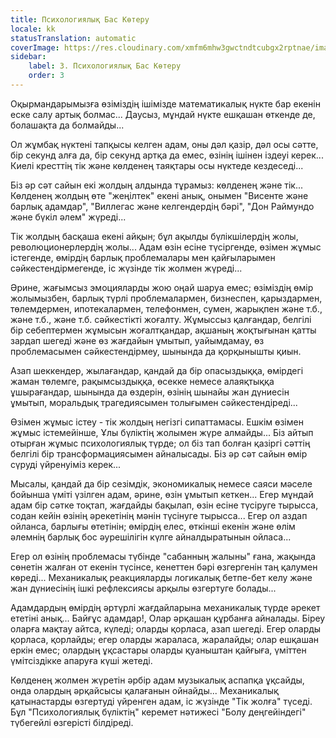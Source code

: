 ```yaml
---
title: Психологиялық Бас Көтеру
locale: kk
statusTranslation: automatic
coverImage: https://res.cloudinary.com/xmfm6mhw3gwctndtcubgx2rptnae/image/upload/v1740468922/small_cover_tratado_de_psicologia_revolucionaria_a4c0dca4e0.webp
sidebar:
    label: 3. Психологиялық Бас Көтеру
    order: 3
---
```

Оқырмандарымызға өзіміздің ішімізде математикалық нүкте бар екенін еске салу артық болмас... Даусыз, мұндай нүкте ешқашан өткенде де, болашақта да болмайды...

Ол жұмбақ нүктені тапқысы келген адам, оны дәл қазір, дәл осы сәтте, бір секунд алға да, бір секунд артқа да емес, өзінің ішінен іздеуі керек... Киелі кресттің тік және көлденең таяқтары осы нүктеде кездеседі...

Біз әр сәт сайын екі жолдың алдында тұрамыз: көлденең және тік... Көлденең жолдың өте "жеңілтек" екені анық, онымен "Висенте және барлық адамдар", "Виллегас және келгендердің бәрі", "Дон Раймундо және бүкіл әлем" жүреді...

Тік жолдың басқаша екені айқын; бұл ақылды бүлікшілердің жолы, революционерлердің жолы... Адам өзін есіне түсіргенде, өзімен жұмыс істегенде, өмірдің барлық проблемалары мен қайғыларымен сәйкестендірмегенде, іс жүзінде тік жолмен жүреді...

Әрине, жағымсыз эмоцияларды жою оңай шаруа емес; өзіміздің өмір жолымызбен, барлық түрлі проблемалармен, бизнеспен, қарыздармен, төлемдермен, ипотекалармен, телефонмен, сумен, жарықпен және т.б., және т.б., және т.б. сәйкестікті жоғалту. Жұмыссыз қалғандар, белгілі бір себептермен жұмысын жоғалтқандар, ақшаның жоқтығынан қатты зардап шегеді және өз жағдайын ұмытып, уайымдамау, өз проблемасымен сәйкестендірмеу, шынында да қорқынышты қиын.

Азап шеккендер, жылағандар, қандай да бір опасыздыққа, өмірдегі жаман төлемге, рақымсыздыққа, өсекке немесе алаяқтыққа ұшырағандар, шынында да өздерін, өзінің шынайы жан дүниесін ұмытып, моральдық трагедиясымен толығымен сәйкестендіреді...

Өзімен жұмыс істеу - тік жолдың негізгі сипаттамасы. Ешкім өзімен жұмыс істемейінше, Ұлы бүліктің жолымен жүре алмайды... Біз айтып отырған жұмыс психологиялық түрде; ол біз тап болған қазіргі сәттің белгілі бір трансформациясымен айналысады. Біз әр сәт сайын өмір сүруді үйренуіміз керек...

Мысалы, қандай да бір сезімдік, экономикалық немесе саяси мәселе бойынша үміті үзілген адам, әрине, өзін ұмытып кеткен... Егер мұндай адам бір сәтке тоқтап, жағдайды бақылап, өзін есіне түсіруге тырысса, содан кейін өзінің әрекетінің мәнін түсінуге тырысса... Егер ол аздап ойланса, барлығы өтетінін; өмірдің елес, өткінші екенін және өлім әлемнің барлық бос әурешілігін күлге айналдыратынын ойласа...

Егер ол өзінің проблемасы түбінде "сабанның жалыны" ғана, жақында сөнетін жалған от екенін түсінсе, кенеттен бәрі өзгергенін таң қалумен көреді... Механикалық реакцияларды логикалық бетпе-бет келу және жан дүниесінің ішкі рефлексиясы арқылы өзгертуге болады...

Адамдардың өмірдің әртүрлі жағдайларына механикалық түрде әрекет ететіні анық... Байғұс адамдар!, Олар әрқашан құрбанға айналады. Біреу оларға мақтау айтса, күледі; оларды қорласа, азап шегеді. Егер оларды қорласа, қорлайды; егер оларды жараласа, жаралайды; олар ешқашан еркін емес; олардың ұқсастары оларды қуаныштан қайғыға, үміттен үмітсіздікке апаруға күші жетеді.

Көлденең жолмен жүретін әрбір адам музыкалық аспапқа ұқсайды, онда олардың әрқайсысы қалағанын ойнайды... Механикалық қатынастарды өзгертуді үйренген адам, іс жүзінде "Тік жолға" түседі. Бұл "Психологиялық бүліктің" керемет нәтижесі "Болу деңгейіндегі" түбегейлі өзгерісті білдіреді.

